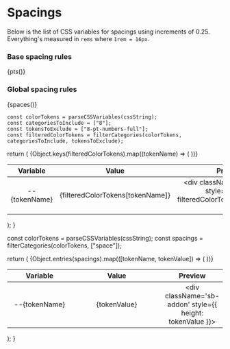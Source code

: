 
<Meta title="Design Tokens/Spacings" />

# Spacings

Below is the list of CSS variables for spacings using increments of 0.25.
Everything's measured in `rems` where `1rem = 16px`.

### Base spacing rules
{pts()}

### Global spacing rules
{spaces()}

    const colorTokens = parseCSSVariables(cssString);
    const categoriesToInclude = ["8"];
    const tokensToExclude = ["8-pt-numbers-full"];
    const filteredColorTokens = filterCategories(colorTokens, categoriesToInclude, tokensToExclude);

  return (
    <table>
      <thead>
        <tr>
          <th width="30%">Variable</th>
          <th>Value</th>
          <th width="10%">Preview</th>
        </tr>
      </thead>
      <tbody>
        {Object.keys(filteredColorTokens).map((tokenName) => (
            <tr key={tokenName}>
              <td align="center">--{tokenName}</td>
              <td align="center">{filteredColorTokens[tokenName]}</td>
              <td align="center">
                <div className='sb-addon' style={{ height: filteredColorTokens[tokenName] }}></div>
            </td>
            </tr>
          ))}
      </tbody>
    </table>
  );
}

  const colorTokens = parseCSSVariables(cssString);
  const spacings = filterCategories(colorTokens, ["space"]);

  return (
    <table>
      <thead>
        <tr>
          <th width="30%">Variable</th>
          <th>Value</th>
          <th width="10%">Preview</th>
        </tr>
      </thead>
      <tbody>
        {Object.entries(spacings).map(([tokenName, tokenValue]) => (
          <tr key={tokenName}>
            <td align="center">--{tokenName}</td>
            <td align="center">{tokenValue}</td>
            <td align="center">
                <div className='sb-addon' style={{ height: tokenValue }}></div>
            </td>
          </tr>
        ))}
      </tbody>
    </table>
  );
}

<style>
  {`
  table {
    width: 100%;
  }

  .sb-addon {
    width: 100%;
    display: flex;
    align-items: center;
    position: relative;
    background-color: #EEF3F8;
    border: 1px solid rgba(0, 0, 0, 0.25);
    background: #EEF3F8;
    height: 0px;
    margin-bottom: 48px;
    overflow: hidden;
  }

  @media screen and (max-width: 600px) {
    .sb-addon {
      height: 280px;
      align-items: flex-start;
      padding-top: 32px;
      overflow: hidden;
    }
  }
  `}
</style>